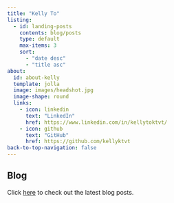 ```yaml
---
title: "Kelly To"
listing:
  - id: landing-posts
    contents: blog/posts
    type: default
    max-items: 3
    sort: 
      - "date desc"
      - "title asc"
about:
  id: about-kelly
  template: jolla
  image: images/headshot.jpg
  image-shape: round
  links:
    - icon: linkedin
      text: "LinkedIn"
      href: https://www.linkedin.com/in/kellytoktvt/
    - icon: github
      text: "GitHub"
      href: https://github.com/kellyktvt
back-to-top-navigation: false
---
```


:::{#about-kelly}
:::

## Blog
Click [here](blog/index.qmd) to check out the latest blog posts.